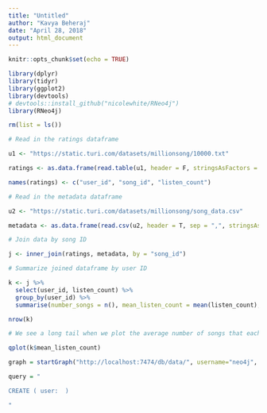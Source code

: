 ---
title: "Untitled"
author: "Kavya Beheraj"
date: "April 28, 2018"
output: html_document
---

```{r setup, include=FALSE}
knitr::opts_chunk$set(echo = TRUE)
```

```{r, message=FALSE, warning=FALSE}
library(dplyr)
library(tidyr)
library(ggplot2)
library(devtools)
# devtools::install_github("nicolewhite/RNeo4j")
library(RNeo4j)
```



```{r}
rm(list = ls())
```



```{r}

# Read in the ratings dataframe

u1 <- "https://static.turi.com/datasets/millionsong/10000.txt"

ratings <- as.data.frame(read.table(u1, header = F, stringsAsFactors = F))

names(ratings) <- c("user_id", "song_id", "listen_count")

```

```{r}

# Read in the metadata dataframe

u2 <- "https://static.turi.com/datasets/millionsong/song_data.csv"

metadata <- as.data.frame(read.csv(u2, header = T, sep = ",", stringsAsFactors = F))

```


```{r}

# Join data by song ID

j <- inner_join(ratings, metadata, by = "song_id")

```


```{r}

# Summarize joined dataframe by user ID

k <- j %>%
  select(user_id, listen_count) %>%
  group_by(user_id) %>%
  summarise(number_songs = n(), mean_listen_count = mean(listen_count), sum_listen_count = sum(listen_count))

```

```{r}
nrow(k)
```


```{r}
# We see a long tail when we plot the average number of songs that each user listened to.

qplot(k$mean_listen_count)
```

```{r}

graph = startGraph("http://localhost:7474/db/data/", username="neo4j", password="7u4!9jHBzrJA9C$@")

```


```{r}

query = "

CREATE ( user:  )

"

```


